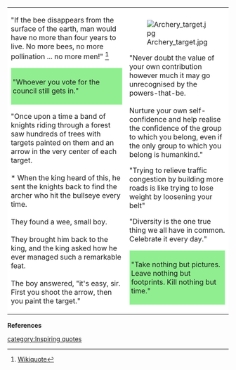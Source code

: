 {{IQ}}

{| cellpadding="8" cellspacing="0"
|- valign="top" 
| style="background:white" width="290pt"|

"If the bee disappears from the surface of the earth, man would have no more than four years to live. No more bees, no more pollination ... no more men!" <ref>[https://en.wikiquote.org/wiki/Albert_Einstein#Misattributed Wikiquote]</ref>


<div style="padding: .3em .4em .3em .2em;margin-bottom: .4em; background:#90EE90; border:1px solid #b9ffb9;">
"Whoever you vote for the council still gets in."
</div>


"Once upon a time a band of knights riding through a forest saw hundreds of trees with targets painted on them and an arrow in the very center of each target. <br> <br>* When the king heard of this, he sent the knights back to find the archer who hit the bullseye every time. <br> <br>They found a wee, small boy. <br> <br>They brought him back to the king, and the king asked how he ever managed such a remarkable feat. <br> <br>The boy answered, "it's easy, sir. First you shoot the arrow, then you paint the target." 


| style="background:white" |

[[File:Archery target.jpg|right]]

"Never doubt the value of your own contribution however much it may go unrecognised by the powers-that-be. <br> <br>Nurture your own self-confidence and help realise the confidence of the group to which you belong, even if the only group to which you belong is humankind." 


"Trying to relieve traffic congestion by building more roads is like trying to lose weight by loosening your belt"


"Diversity is the one true thing we all have in common. Celebrate it every day."


<div style="padding: .3em .4em .3em .2em;margin-bottom: .4em; background:#90EE90; border:1px solid #b9ffb9;">
"Take nothing but pictures. Leave nothing but footprints. Kill nothing but time."
</div>
|}


{{scaendmenu}}


'''References'''
{{Attrib sca ref|Anon quotes}}
<references/>

[[category:Inspiring quotes]]